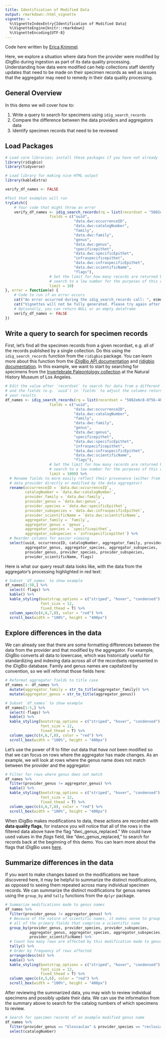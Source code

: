 ```yaml
---
title: Identification of Modified Data
output: rmarkdown::html_vignette
vignette: >
  %\VignetteIndexEntry{Identification of Modified Data}
  %\VignetteEngine{knitr::rmarkdown}
  %\VignetteEncoding{UTF-8}
---
```


Code here written by [Erica Krimmel](https://orcid.org/0000-0003-3192-0080).

Here, we explore a situation where data from the provider were modified by iDigBio during ingestion as part of its data quality processing. Understanding how data were modified can help collections staff identify updates that need to be made on their specimen records as well as issues that the aggregator may need to remedy in their data quality processing.

## General Overview

In this demo we will cover how to:

1.  Write a query to search for specimens using `idig_search_records`
2.  Compare the difference between the data providers and aggregators data\
3.  Identify specimen records that need to be reviewed

## Load Packages

```r
# Load core libraries; install these packages if you have not already
library(ridigbio)
library(tidyverse)

# Load library for making nice HTML output
library(kableExtra)
```

```r

verify_df_names <- FALSE

#Test that examples will run
tryCatch({
    # Your code that might throw an error
    verify_df_names <- idig_search_records(rq = list(recordset = "5082e6c8-8f5b-4bf6-a930-e3e6de7bf6fb"),
                    fields = c("uuid",
                               "data.dwc:occurrenceID",
                               "data.dwc:catalogNumber",
                               "family",
                               "data.dwc:family",
                               "genus",
                               "data.dwc:genus",
                               "specificepithet",
                               "data.dwc:specificEpithet",
                               "infraspecificepithet",
                               "data.dwc:infraspecificEpithet",                             
                               "data.dwc:scientificName",
                               "flags"),
                    # Set the limit for how many records are returned by the
                    # search to a low number for the purposes of this demo
                    limit = 10)
}, error = function(e) {
    # Code to run if an error occurs
    cat("An error occurred during the idig_search_records call: ", e$message, "\n")
    cat("Vignettes will not be fully generated. Please try again after resolving the issue.")
    # Optionally, you can return NULL or an empty dataframe
    verify_df_names <- FALSE
})
```

## Write a query to search for specimen records

First, let's find all the specimen records from a given recordset, e.g. all of the records published by a single collection. Do this using the `idig_search_records` function from the `ridigbio` package. You can learn more about this function from the [iDigBio API documentation](https://github.com/iDigBio/idigbio-search-api/wiki) and [ridigbio documentation](https://cran.r-project.org/package=ridigbio/ridigbio.pdf). In this example, we want to start by searching for specimens from the [Invertebrate Paleontology collection](https://www.idigbio.org/portal/recordsets/5082e6c8-8f5b-4bf6-a930-e3e6de7bf6fb) at the Natural History Museum of Los Angeles.

```r
# Edit the value after `recordset` to search for data from a different collection
# and the fields (e.g. `uuid`) in `fields` to adjust the columns returned in
# your results
df_names <- idig_search_records(rq = list(recordset = "5082e6c8-8f5b-4bf6-a930-e3e6de7bf6fb"),
                    fields = c("uuid",
                               "data.dwc:occurrenceID",
                               "data.dwc:catalogNumber",
                               "family",
                               "data.dwc:family",
                               "genus",
                               "data.dwc:genus",
                               "specificepithet",
                               "data.dwc:specificEpithet",
                               "infraspecificepithet",
                               "data.dwc:infraspecificEpithet",                             
                               "data.dwc:scientificName",
                               "flags"),
                    # Set the limit for how many records are returned by the
                    # search to a low number for the purposes of this demo
                    limit = 1000) %>% 
  # Rename fields to more easily reflect their provenance (either from the
  # data provider directly or modified by the data aggregator)
  rename(occurrenceID = `data.dwc:occurrenceID`,
         catalogNumber = `data.dwc:catalogNumber`,
         provider_family = `data.dwc:family`,
         provider_genus = `data.dwc:genus`,
         provider_species = `data.dwc:specificEpithet`,
         provider_subspecies = `data.dwc:infraspecificEpithet`,
         provider_scientificName = `data.dwc:scientificName`,
         aggregator_family = `family`,
         aggregator_genus = `genus`,
         aggregator_species = `specificepithet`,
         aggregator_subspecies = `infraspecificepithet`) %>% 
  # Reorder columns for easier viewing
  select(uuid, occurrenceID, catalogNumber, aggregator_family, provider_family,
         aggregator_genus, aggregator_species, aggregator_subspecies, 
         provider_genus, provider_species, provider_subspecies,
         provider_scientificName, flags)
```

Here is what our query result data looks like, with the data from the aggregator's processing highlighted in red text:

```r
# Subset `df_names` to show example
df_names[1:50,] %>% 
  select(-flags) %>% 
  kable() %>% 
  kable_styling(bootstrap_options = c("striped", "hover", "condensed"),
                font_size = 12,
                fixed_thead = T) %>% 
  column_spec(c(4,6,7,8), color = "red") %>% 
  scroll_box(width = "100%", height = "400px")
```

## Explore differences in the data

We can already see that there are some formatting differences between the data from the provider and that modified by the aggregator. For example, iDigBio converts all data to lowercase, which was historically useful for standardizing and indexing data across all of the recordsets represented in the iDigBio database. Family and genus names are capitalized by convention, so we will reformat those fields here:

```r
# Reformat aggregator fields to title case
df_names <- df_names %>% 
  mutate(aggregator_family = str_to_title(aggregator_family)) %>% 
  mutate(aggregator_genus = str_to_title(aggregator_genus))

# Subset `df_names` to show example
df_names[1:5,] %>% 
  select(-flags) %>% 
  kable() %>% 
  kable_styling(bootstrap_options = c("striped", "hover", "condensed"),
                font_size = 12,
                fixed_thead = T) %>% 
  column_spec(c(4,6,7,8), color = "red") %>% 
  scroll_box(width = "100%", height = "400px")
```

Let's use the power of R to filter out data that *have not* been modified so that we can focus on rows where the aggregator has made changes. As an example, we will look at rows where the genus name does not match between the provider and the aggregator:

```r
# Filter for rows where genus does not match
df_names %>% 
  filter(provider_genus != aggregator_genus) %>% 
  kable() %>% 
  kable_styling(bootstrap_options = c("striped", "hover", "condensed"),
                font_size = 12,
                fixed_thead = T) %>% 
  column_spec(c(4,6,7,8), color = "red") %>% 
  scroll_box(width = "100%", height = "400px")
```

When iDigBio makes modifications to data, these actions are recorded with **data quality flags**, for instance you will notice that all of the rows in the filtered data above have the flag "dwc_genus_replaced." We could have used values in the *flags* field, like "dwc_genus_replaced," to search for records back at the beginning of this demo. You can learn more about the flags that iDigBio uses [here](https://github.com/iDigBio/idigbio-search-api/wiki/Data-Quality-Flags).

## Summarize differences in the data

If you want to make changes based on the modifications we have discovered here, it may be helpful to summarize the distinct modifications, as opposed to seeing them repeated across many individual specimen records. We can summarize the distinct modifications for genus names using the `group_by` and `tally` functions from the `dplyr` package.

```r
# Summarize modifications made to genus names
df_names %>% 
  filter(provider_genus != aggregator_genus) %>% 
  # Because of the nature of scientific names, it makes sense to group data by
  # all of the primary fields that comprise a scientific name
  group_by(provider_genus, provider_species, provider_subspecies,
           aggregator_genus, aggregator_species, aggregator_subspecies,
           provider_scientificName) %>% 
  # Count how many rows are affected by this modification made to genus name
  tally() %>% 
  # Order by frequency of rows affected
  arrange(desc(n)) %>% 
  kable() %>% 
  kable_styling(bootstrap_options = c("striped", "hover", "condensed"),
                font_size = 12,
                fixed_thead = T) %>% 
  column_spec(c(4,5,6), color = "red") %>% 
  scroll_box(width = "100%", height = "400px")
```

After reviewing the summarized data, you may wish to review individual specimens and possibly update their data. We can use the information from the summary above to search for the catalog numbers of which specimens to review.

```r
# Search for specimen records of an example modified genus name
df_names %>% 
  filter(provider_genus == "Glossaulax" & provider_species == "reclusiana") %>%
  select(catalogNumber)
```
